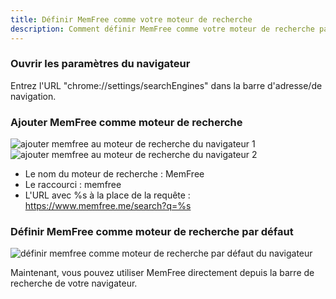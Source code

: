 ```yaml
---
title: Définir MemFree comme votre moteur de recherche
description: Comment définir MemFree comme votre moteur de recherche par défaut dans le navigateur
---
```


<Steps>

### Ouvrir les paramètres du navigateur

Entrez l'URL "chrome://settings/searchEngines" dans la barre d'adresse/de navigation.

### Ajouter MemFree comme moteur de recherche

<img className="mt-4 overflow-hidden rounded-lg border" src="/images/doc/add-search-engine1.png" alt="ajouter memfree au moteur de recherche du navigateur 1" />

<img className="mt-4 overflow-hidden rounded-lg border" src="/images/doc/add-search-engine2.png" alt="ajouter memfree au moteur de recherche du navigateur 2" />

-   Le nom du moteur de recherche : MemFree
-   Le raccourci : memfree
-   L'URL avec %s à la place de la requête : https://www.memfree.me/search?q=%s

### Définir MemFree comme moteur de recherche par défaut

<img
    className="mt-4 overflow-hidden rounded-lg border"
    src="/images/doc/default-search-engine.png"
    alt="définir memfree comme moteur de recherche par défaut du navigateur"
/>
</Steps>

Maintenant, vous pouvez utiliser MemFree directement depuis la barre de recherche de votre navigateur.
